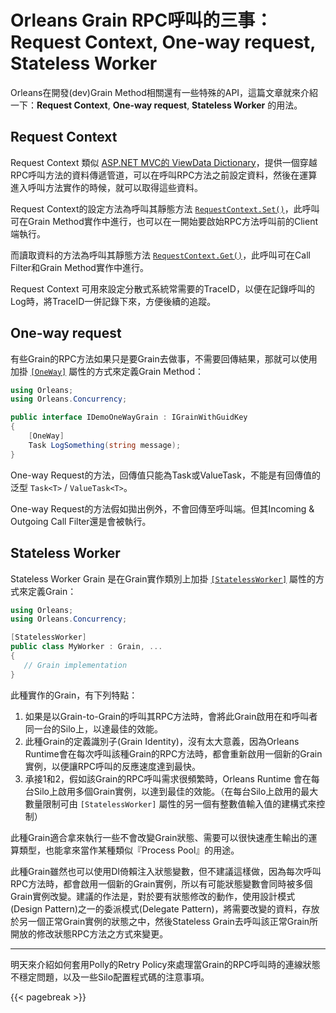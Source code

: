 # Orleans Grain RPC呼叫的三事：Request Context, One-way request, Stateless Worker 

Orleans在開發(dev)Grain Method相關還有一些特殊的API，這篇文章就來介紹一下：**Request Context**, **One-way request**, **Stateless Worker** 的用法。

## Request Context

Request Context 類似 [ASP.NET MVC的 ViewData Dictionary](https://learn.microsoft.com/aspnet/core/mvc/views/overview?view=aspnetcore-6.0#viewdata)，提供一個穿越RPC呼叫方法的資料傳遞管道，可以在呼叫RPC方法之前設定資料，然後在運算進入呼叫方法實作的時候，就可以取得這些資料。

Request Context的設定方法為呼叫其靜態方法 [`RequestContext.Set()`](https://learn.microsoft.com/dotnet/api/orleans.runtime.requestcontext.set)，此呼叫可在Grain Method實作中進行，也可以在一開始要啟始RPC方法呼叫前的Client端執行。

而讀取資料的方法為呼叫其靜態方法 [`RequestContext.Get()`](https://learn.microsoft.com/dotnet/api/orleans.runtime.requestcontext.get)，此呼叫可在Call Filter和Grain Method實作中進行。

Request Context 可用來設定分散式系統常需要的TraceID，以便在記錄呼叫的Log時，將TraceID一併記錄下來，方便後續的追蹤。

## One-way request

有些Grain的RPC方法如果只是要Grain去做事，不需要回傳結果，那就可以使用加掛 [`[OneWay]`](https://learn.microsoft.com/dotnet/api/orleans.concurrency.onewayattribute) 屬性的方式來定義Grain Method：

```csharp
using Orleans;
using Orleans.Concurrency;

public interface IDemoOneWayGrain : IGrainWithGuidKey
{
    [OneWay]
    Task LogSomething(string message);
}
```
One-way Request的方法，回傳值只能為Task或ValueTask，不能是有回傳值的泛型 `Task<T>` / `ValueTask<T>`。

One-way Request的方法假如拋出例外，不會回傳至呼叫端。但其Incoming & Outgoing Call Filter還是會被執行。

## Stateless Worker

Stateless Worker Grain  是在Grain實作類別上加掛 [`[StatelessWorker]`](https://learn.microsoft.com/dotnet/api/orleans.concurrency.statelessworkerattribute) 屬性的方式來定義Grain：

```csharp
using Orleans;
using Orleans.Concurrency;

[StatelessWorker]
public class MyWorker : Grain, ...
{
   // Grain implementation 
}
```
此種實作的Grain，有下列特點：

1. 如果是以Grain-to-Grain的呼叫其RPC方法時，會將此Grain啟用在和呼叫者同一台的Silo上，以達最佳的效能。
2. 此種Grain的定義識別子(Grain Identity)，沒有太大意義，因為Orleans Runtime會在每次呼叫該種Grain的RPC方法時，都會重新啟用一個新的Grain實例，以便讓RPC呼叫的反應速度達到最快。
3. 承接1和2，假如該Grain的RPC呼叫需求很頻繁時，Orleans Runtime 會在每台Silo上啟用多個Grain實例，以達到最佳的效能。（在每台Silo上啟用的最大數量限制可由 `[StatelessWorker]` 屬性的另一個有整數值輸入值的建構式來控制）

此種Grain適合拿來執行一些不會改變Grain狀態、需要可以很快速產生輸出的運算類型，也能拿來當作某種類似『Process Pool』的用途。

此種Grain雖然也可以使用DI倚賴注入狀態變數，但不建議這樣做，因為每次呼叫RPC方法時，都會啟用一個新的Grain實例，所以有可能狀態變數會同時被多個Grain實例改變。建議的作法是，對於要有狀態修改的動作，使用設計模式(Design Pattern)之一的委派模式(Delegate Pattern)，將需要改變的資料，存放於另一個正常Grain實例的狀態之中，然後Stateless Grain去呼叫該正常Grain所開放的修改狀態RPC方法之方式來變更。

---

明天來介紹如何套用Polly的Retry Policy來處理當Grain的RPC呼叫時的連線狀態不穩定問題，以及一些Silo配置程式碼的注意事項。

{{< pagebreak >}}